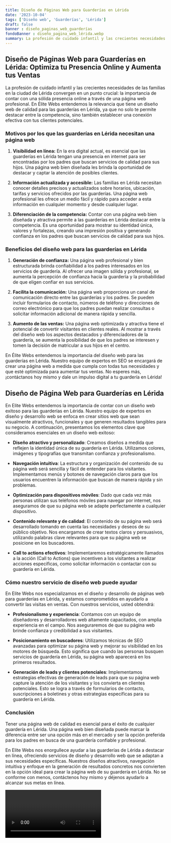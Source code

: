 ```yaml
---
title: Diseño de Páginas Web para Guarderías en Lérida
date: '2023-10-04'
tags: ['Diseño web', 'Guarderías', 'Lérida']
draft: false
banner : diseño_paginas_web_guarderías
fondoBanner : diseño_pagina_web_lérida.webp
summary: La profesión de cuidado infantil y las crecientes necesidades de las familias en la ciudad de Lérida convergen en un punto crucial la importancia de contar con una sólida presencia online a través de una página web profesional. En Élite Webs entendemos la relevancia que tiene un diseño web de calidad para las guarderías en Lérida, ya que no solo te permite destacar entre la competencia, sino también establecer una conexión efectiva con tus clientes potenciales.
---
```


## Diseño de Páginas Web para Guarderías en Lérida: Optimiza tu Presencia Online y Aumenta tus Ventas

La profesión de cuidado infantil y las crecientes necesidades de las familias en la ciudad de Lérida convergen en un punto crucial: la importancia de contar con una sólida presencia online a través de una página web profesional. En Élite Webs entendemos la relevancia que tiene un diseño web de calidad para las guarderías en Lérida, ya que no solo te permite destacar entre la competencia, sino también establecer una conexión efectiva con tus clientes potenciales.

### Motivos por los que las guarderías en Lérida necesitan una página web

1. **Visibilidad en línea:** En la era digital actual, es esencial que las guarderías en Lérida tengan una presencia en internet para ser encontradas por los padres que buscan servicios de calidad para sus hijos. Una página web bien diseñada les brinda la oportunidad de destacar y captar la atención de posibles clientes.

2. **Información actualizada y accesible:** Las familias en Lérida necesitan conocer detalles precisos y actualizados sobre horarios, ubicación, tarifas y servicios ofrecidos por las guarderías. Una página web profesional les ofrece un medio fácil y rápido para acceder a esta información en cualquier momento y desde cualquier lugar.

3. **Diferenciación de la competencia:** Contar con una página web bien diseñada y atractiva permite a las guarderías en Lérida destacar entre la competencia. Es una oportunidad para mostrar su identidad única, valores y fortalezas, creando una impresión positiva y generando confianza en los padres que buscan servicios de calidad para sus hijos.

### Beneficios del diseño web para las guarderías en Lérida

1. **Generación de confianza:** Una página web profesional y bien estructurada brinda confiabilidad a los padres interesados en los servicios de guardería. Al ofrecer una imagen sólida y profesional, se aumenta la percepción de confianza hacia la guardería y la probabilidad de que eligen confiar en sus servicios.

2. **Facilita la comunicación:** Una página web proporciona un canal de comunicación directo entre las guarderías y los padres. Se pueden incluir formularios de contacto, números de teléfono y direcciones de correo electrónico para que los padres puedan realizar consultas o solicitar información adicional de manera rápida y sencilla.

3. **Aumento de las ventas:** Una página web optimizada y atractiva tiene el potencial de convertir visitantes en clientes reales. Al mostrar a través del diseño web los aspectos destacados y diferenciadores de la guardería, se aumenta la posibilidad de que los padres se interesen y tomen la decisión de matricular a sus hijos en el centro.

En Élite Webs entendemos la importancia del diseño web para las guarderías en Lérida. Nuestro equipo de expertos en SEO se encargará de crear una página web a medida que cumpla con todas tus necesidades y que esté optimizada para aumentar tus ventas. No esperes más, ¡contáctanos hoy mismo y dale un impulso digital a tu guardería en Lérida!

<GifSeo />

<Cta />

## Diseño de Página Web para Guarderías en Lérida

En Elite Webs entendemos la importancia de contar con un diseño web exitoso para las guarderías en Lérida. Nuestro equipo de expertos en diseño y desarrollo web se enfoca en crear sitios web que sean visualmente atractivos, funcionales y que generen resultados tangibles para su negocio. A continuación, presentamos los elementos clave que consideramos esenciales en un diseño web exitoso:

- **Diseño atractivo y personalizado**: Creamos diseños a medida que reflejen la identidad única de su guardería en Lérida. Utilizamos colores, imágenes y tipografías que transmitan confianza y profesionalismo.

- **Navegación intuitiva**: La estructura y organización del contenido de su página web será sencilla y fácil de entender para los visitantes. Implementamos menús y botones de navegación claros para que los usuarios encuentren la información que buscan de manera rápida y sin problemas.

- **Optimización para dispositivos móviles**: Dado que cada vez más personas utilizan sus teléfonos móviles para navegar por internet, nos aseguramos de que su página web se adapte perfectamente a cualquier dispositivo.

- **Contenido relevante y de calidad**: El contenido de su página web será desarrollado tomando en cuenta las necesidades y deseos de su público objetivo. Nos encargamos de crear textos claros y persuasivos, utilizando palabras clave relevantes para que su página web se posicione en los buscadores.

- **Call to actions efectivos**: Implementaremos estratégicamente llamados a la acción (Call to Actions) que incentiven a los visitantes a realizar acciones específicas, como solicitar información o contactar con su guardería en Lérida.

### Cómo nuestro servicio de diseño web puede ayudar

En Elite Webs nos especializamos en el diseño y desarrollo de páginas web para guarderías en Lérida, y estamos comprometidos en ayudarlo a convertir las visitas en ventas. Con nuestros servicios, usted obtendrá:

- **Profesionalismo y experiencia**: Contamos con un equipo de diseñadores y desarrolladores web altamente capacitados, con amplia experiencia en el campo. Nos aseguraremos de que su página web brinde confianza y credibilidad a sus visitantes.

- **Posicionamiento en buscadores**: Utilizamos técnicas de SEO avanzadas para optimizar su página web y mejorar su visibilidad en los motores de búsqueda. Esto significa que cuando las personas busquen servicios de guardería en Lérida, su página web aparecerá en los primeros resultados.

- **Generación de leads y clientes potenciales**: Implementamos estrategias efectivas de generación de leads para que su página web capture la atención de los visitantes y los convierta en clientes potenciales. Esto se logra a través de formularios de contacto, suscripciones a boletines y otras estrategias específicas para su guardería en Lérida.

### Conclusión

Tener una página web de calidad es esencial para el éxito de cualquier guardería en Lérida. Una página web bien diseñada puede marcar la diferencia entre ser una opción más en el mercado y ser la opción preferida para los padres en busca de una guardería confiable y profesional.

En Elite Webs nos enorgullece ayudar a las guarderías de Lérida a destacar en línea, ofreciendo servicios de diseño y desarrollo web que se adaptan a sus necesidades específicas. Nuestros diseños atractivos, navegación intuitiva y enfoque en la generación de resultados concretos nos convierten en la opción ideal para crear la página web de su guardería en Lérida. No se conforme con menos, contáctenos hoy mismo y déjenos ayudarlo a alcanzar sus metas en línea.

<Video />

<CtaBot job='Guarderías' city='Lérida'/>

<Gmaps query='Lérida+españa+maps' />
